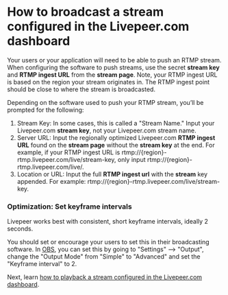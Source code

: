 
<DocsLayout>


# How to broadcast a stream configured in the Livepeer.com dashboard

Your users or your application will need to be able to push an RTMP stream. When configuring the software to push streams, use the secret **stream key** and **RTMP ingest URL** from the **stream page**. Note, your RTMP ingest URL is based on the region your stream originates in. The RTMP ingest point should be close to where the stream is broadcasted.

Depending on the software used to push your RTMP stream, you’ll be prompted for the following:

1. Stream Key: In some cases, this is called a "Stream Name." Input your Livepeer.com **stream key**, not your Livepeer.com stream name.
1. Server URL: Input the regionally optimized Livepeer.com **RTMP ingest URL** found on the **stream page** without the **stream key** at the end. For example, if your RTMP ingest URL is rtmp://{region}-rtmp.livepeer.com/live/stream-key, only input rtmp://{region}-rtmp.livepeer.com/live/.
1. Location or URL: Input the full **RTMP ingest url** with the **stream** key appended. For example: rtmp://{region}-rtmp.livepeer.com/live/stream-key.

### Optimization: Set keyframe intervals

Livepeer works best with consistent, short keyframe intervals, ideally 2 seconds. 

You should set or encourage your users to set this in their broadcasting software. In [OBS](https://obsproject.com/), you can set this by going to "Settings" --> "Output", change the "Output Mode" from "Simple" to "Advanced" and set the "Keyframe interval" to 2.

Next, learn [how to playback a stream configured in the Livepeer.com dashboard](/docs/guides/dashboard/playback-a-stream).

</DocsLayout>

